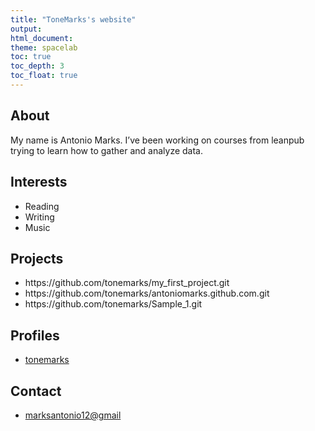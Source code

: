 ```yaml
--- 
title: "ToneMarks's website" 
output: 
html_document: 
theme: spacelab 
toc: true 
toc_depth: 3 
toc_float: true 
---
```

## About

My name is Antonio Marks. I've been working on courses from leanpub trying to learn how to gather and analyze data.

## Interests
 
* Reading
* Writing
* Music
 
## Projects
 
* https://github.com/tonemarks/my_first_project.git
* https://github.com/tonemarks/antoniomarks.github.com.git
* https://github.com/tonemarks/Sample_1.git
 
## Profiles 
 
* [tonemarks](http://github.com/tonemarks)
 
## Contact
 
* [marksantonio12@gmail](mailto:marksantonio12@gmail.com)